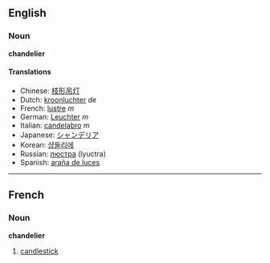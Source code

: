 ==English==
===Noun===
'''chandelier'''

====Translations====
*Chinese: [[枝形吊灯]]
*Dutch: [[kroonluchter]] ''de''
*French: [[lustre]] ''m''
*German: [[Leuchter]] ''m''
*Italian: [[candelabro]] ''m''
*Japanese: [[シャンデリア]]
*Korean: [[샹들리에]]
*Russian: [[люстра]] (lyuctra)
*Spanish: [[araña de luces]]

----

==French==
===Noun===
'''chandelier'''

# [[candlestick]]